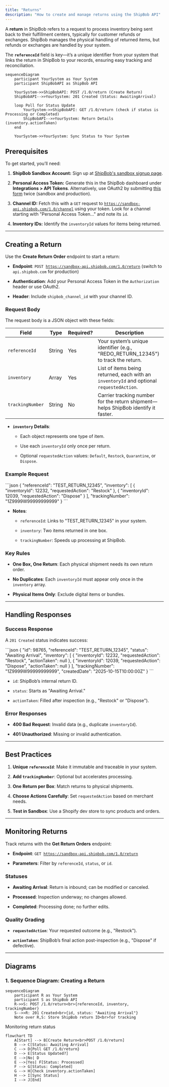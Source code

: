 ```yaml
---
title: "Returns"
description: "How to create and manage returns using the ShipBob API"
---
```


A **return** in ShipBob refers to a request to process inventory being sent back to their fulfillment centers, typically for customer refunds or exchanges. ShipBob manages the physical handling of returned items, but refunds or exchanges are handled by your system.

The **`referenceId`** field is key—it’s a unique identifier from your system that links the return in ShipBob to your records, ensuring easy tracking and reconciliation.

```mermaid
sequenceDiagram
    participant YourSystem as Your System
    participant ShipBobAPI as ShipBob API

    YourSystem->>ShipBobAPI: POST /1.0/return (Create Return)
    ShipBobAPI-->>YourSystem: 201 Created (Status: AwaitingArrival)

    loop Poll for Status Update
        YourSystem->>ShipBobAPI: GET /1.0/return (check if status is Processing or Completed)
        ShipBobAPI-->>YourSystem: Return Details (inventory.actionTaken)
    end

    YourSystem->>YourSystem: Sync Status to Your System
```

##

## Prerequisites

To get started, you’ll need:

1. **ShipBob Sandbox Account:** Sign up at [ShipBob's sandbox signup page](https://developer.shipbob.com/).

2. **Personal Access Token:** Generate this in the ShipBob dashboard under **Integrations > API Tokens**. Alternatively, use OAuth2 by submitting [this form](https://developer.shipbob.com/) twice (sandbox and production).

3. **Channel ID:** Fetch this with a `GET` request to [`https://sandbox-api.shipbob.com/1.0/channel`](https://sandbox-api.shipbob.com/1.0/channel) using your token. Look for a channel starting with "Personal Access Token..." and note its `id`.

4. **Inventory IDs:** Identify the `inventoryId` values for items being returned.

***

## Creating a Return

Use the **Create Return Order** endpoint to start a return:

* **Endpoint**: `POST `[`https://sandbox-api.shipbob.com/1.0/return`](https://sandbox-api.shipbob.com/1.0/return) (switch to `api.shipbob.com` for production)

* **Authentication**: Add your Personal Access Token in the `Authorization` header or use OAuth2.

* **Header**: Include `shipbob_channel_id` with your channel ID.

### Request Body

The request body is a JSON object with these fields:

| Field            | Type   | Required? | Description                                                                              |
| ---------------- | ------ | --------- | ---------------------------------------------------------------------------------------- |
| `referenceId`    | String | Yes       | Your system’s unique identifier (e.g., "REDO\_RETURN\_12345") to track the return.       |
| `inventory`      | Array  | Yes       | List of items being returned, each with an `inventoryId` and optional `requestedAction`. |
| `trackingNumber` | String | No        | Carrier tracking number for the return shipment—helps ShipBob identify it faster.        |

* **`inventory` Details**:

  * Each object represents one type of item.

  * Use each `inventoryId` only once per return.

  * Optional `requestedAction` values: `Default`, `Restock`, `Quarantine`, or `Dispose`.

### Example Request

<Tabs>
  <TabItem label="JSON">
    ```json
    {
      "referenceId": "TEST_RETURN_12345",
      "inventory": [
        {
          "inventoryId": 12232,
          "requestedAction": "Restock"
        },
        {
          "inventoryId": 12039,
          "requestedAction": "Dispose"
        }
      ],
      "trackingNumber": "1Z9999W99999999999"
    }
    ```
  </TabItem>
</Tabs>

* **Notes**:

  * `referenceId`: Links to "TEST\_RETURN\_12345" in your system.

  * `inventory`: Two items returned in one box.

  * `trackingNumber`: Speeds up processing at ShipBob.

### Key Rules

* **One Box, One Return**: Each physical shipment needs its own return order.

* **No Duplicates**: Each `inventoryId` must appear only once in the `inventory` array.

* **Physical Items Only**: Exclude digital items or bundles.

***

## Handling Responses

### Success Response

A `201 Created` status indicates success:

<Tabs>
  <TabItem label="JSON">
    ```json
    {
      "id": 98765,
      "referenceId": "TEST_RETURN_12345",
      "status": "Awaiting Arrival",
      "inventory": [
        {
          "inventoryId": 12232,
          "requestedAction": "Restock",
          "actionTaken": null
        },
        {
          "inventoryId": 12039,
          "requestedAction": "Dispose",
          "actionTaken": null
        }
      ],
      "trackingNumber": "1Z9999W99999999999",
      "createdDate": "2025-10-15T10:00:00Z"
    }
    ```
  </TabItem>
</Tabs>

* `id`: ShipBob’s internal return ID.

* `status`: Starts as "Awaiting Arrival."

* `actionTaken`: Filled after inspection (e.g., "Restock" or "Dispose").

### Error Responses

* **400 Bad Request**: Invalid data (e.g., duplicate `inventoryId`).

* **401 Unauthorized**: Missing or invalid authentication.

***

## Best Practices

1. **Unique `referenceId`**: Make it immutable and traceable in your system.

2. **Add `trackingNumber`**: Optional but accelerates processing.

3. **One Return per Box**: Match returns to physical shipments.

4. **Choose Actions Carefully**: Set `requestedAction` based on merchant needs.

5. **Test in Sandbox**: Use a Shopify dev store to sync products and orders.

***

## Monitoring Returns

Track returns with the **Get Return Orders** endpoint:

* **Endpoint**: `GET `[`https://sandbox-api.shipbob.com/1.0/return`](https://sandbox-api.shipbob.com/1.0/return)

* **Parameters**: Filter by `referenceId`, `status`, or `id`.

### Statuses

* **Awaiting Arrival**: Return is inbound; can be modified or canceled.

* **Processed**: Inspection underway; no changes allowed.

* **Completed**: Processing done; no further edits.

### Quality Grading

* **`requestedAction`**: Your requested outcome (e.g., "Restock").

* **`actionTaken`**: ShipBob’s final action post-inspection (e.g., "Dispose" if defective).

***

## Diagrams

### 1. Sequence Diagram: Creating a Return

```mermaid
sequenceDiagram
    participant R as Your System
    participant S as ShipBob API
    R->>S: POST /1.0/return<br>{referenceId, inventory, trackingNumber}
    S-->>R: 201 Created<br>{id, status: "Awaiting Arrival"}
    Note over R,S: Store ShipBob return ID<br>for tracking
```

Monitoring return status

```mermaid
flowchart TD
    A[Start] --> B[Create Return<br>POST /1.0/return]
    B --> C[Status: Awaiting Arrival]
    C --> D{Poll GET /1.0/return}
    D --> E[Status Updated?]
    E -->|No| D
    E -->|Yes| F[Status: Processed]
    F --> G[Status: Completed]
    G --> H[Check inventory.actionTaken]
    H --> I[Sync Status]
    I --> J[End]
```